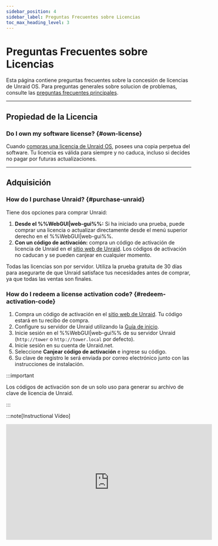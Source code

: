```yaml
---
sidebar_position: 4
sidebar_label: Preguntas Frecuentes sobre Licencias
toc_max_heading_level: 3
---
```


# Preguntas Frecuentes sobre Licencias

Esta página contiene preguntas frecuentes sobre la concesión de licencias de Unraid OS. Para preguntas generales sobre solucion de problemas, consulte las [preguntas frecuentes principales](faq.mdx).

---

## Propiedad de la Licencia

### Do I own my software license? {#own-license}

Cuando [compras una licencia de Unraid OS](https://unraid.net/pricing), posees una copia perpetua del software. Tu licencia es válida para siempre y no caduca, incluso si decides no pagar por futuras actualizaciones.

---

## Adquisición

### How do I purchase Unraid? {#purchase-unraid}

Tiene dos opciones para comprar Unraid:

1. **Desde el %%WebGUI|web-gui%%:** Si ha iniciado una prueba, puede comprar una licencia o actualizar directamente desde el menú superior derecho en el %%WebGUI|web-gui%%.
2. **Con un código de activación:** compra un código de activación de licencia de Unraid en el [sitio web de Unraid](https://unraid.net/pricing). Los códigos de activación no caducan y se pueden canjear en cualquier momento.

Todas las licencias son por servidor. Utiliza la prueba gratuita de 30 días para asegurarte de que Unraid satisface tus necesidades antes de comprar, ya que todas las ventas son finales.

### How do I redeem a license activation code? {#redeem-activation-code}

1. Compra un código de activación en el [sitio web de Unraid](https://unraid.net/pricing). Tu código estará en tu recibo de compra.
2. Configure su servidor de Unraid utilizando la [Guía de inicio](../getting-started/set-up-unraid/create-your-bootable-media.mdx).
3. Inicie sesión en el %%WebGUI|web-gui%% de su servidor Unraid (`http://tower` o `http://tower.local` por defecto).
4. Inicie sesión en su cuenta de Unraid.net.
5. Seleccione **Canjear código de activación** e ingrese su código.
6. Su clave de registro le será enviada por correo electrónico junto con las instrucciones de instalación.

:::important

Los códigos de activación son de un solo uso para generar su archivo de clave de licencia de Unraid.

:::

:::note[Instructional Vídeo]

<div style={{ display: "flex", justifyContent: "center", margin: "20px 0" }}>
  <iframe title="Loom walkthrough: Unraid licensing FAQ" width="560" height="315" src="https://www.loom.com/embed/3ceb40440240474aaa80a0b7e3e69cb2" frameBorder="0" webkitAllowFullScreen mozAllowFullScreen allowFullScreen allow="autoplay; fullscreen" />
</div>

:::

### I'm a reseller/OEM needing to purchase a license on behalf of my customer. What should I do? {#oem-purchase}

Puede comprar una licencia a través del %%WebGUI|web-gui%% o obteniendo un código de activación en el [sitio web de Unraid](https://unraid.net/pricing).

Al finalizar la compra, selecciona la opción "OEM" e ingresa los detalles de tu compra, incluyendo el nombre y dirección de correo electrónico de tu cliente. La clave de licencia se emitirá a nombre de tu cliente y se enviará directamente a ellos. También encontrarás un enlace de descarga de la factura después de la compra.

Para precios al por mayor para OEM/revendedores (10 licencias o más), [contáctese con Unraid](https://unraid.net/contact) para precios especiales.

---

## Gestión de Licencias

### How do I upgrade my Unraid license? {#upgrade-license}

Puede actualizar su licencia en cualquier momento desde dentro del %%WebGUI|web-gui%% (***Herramientas → Registro***) o [a través del portal de cuenta](https://account.unraid.net/keys) (haciendo clic en **••• Más** y seleccionando **Actualizar Clave**).

<div style={{ display: "flex", justifyContent: "center", margin: "20px 0" }}>
  | Ruta de Actualización | Tarifa de Actualización Única | Nuevo Límite de Dispositivos¹ |
  | --------------------- | ----------------------------- | ----------------------------- |
  | Starter → Unleashed   | $69 USD                       | Ilimitado²                    |
  | Starter → Lifetime    | $209 USD                      | Ilimitado²                    |
  | Unleashed → Lifetime  | $149 USD                      | Ilimitado²                    |
  | Básico → Unleashed    | $49 USD                       | Ilimitado²                    |
  | Plus → Unleashed      | $19 USD                       | Ilimitado²                    |
  | Básico → Plus         | $89 USD                       | Hasta 12 dispositivos¹        |
  | Básico → Pro          | $139 USD                      | Hasta 30 dispositivos¹        |
  | Plus → Pro            | $109 USD                      | Hasta 30 dispositivos¹        |
</div>

**Tarifa de extensión anual** (solo para Starter y Unleashed): $36 USD

<sup>1</sup> Los dispositivos de almacenamiento adjuntos se refieren al número total de unidades que puedes conectar antes de iniciar el %%arra |array%% (no incluye el dispositivo de arranque USB).\
<sup>2</sup> "Ilimitado" significa que no estás limitado por la licencia, sino por el hardware y las limitaciones del sistema operativo. Se pueden usar dispositivos de almacenamiento adicionales para %%VMs|vm%%, dispositivos no asignados u otras funciones de Unraid.\*

### ¿Cómo instalo manualmente el archivo de clave de licencia en mi dispositivo USB? {#manual-keyfile-install}

#### Método manual (sin conexión)

1. Asegúrate de tener una copia de seguridad reciente de tu unidad USB. Use [Unraid Connect](../../unraid-connect/overview-and-setup.mdx) (recomendado) o la opción de copia de seguridad local en ***Principal → Flash → Copia de seguridad de Flash***.
2. Apague su servidor de Unraid y retire el dispositivo USB.
3. Inserte el USB en otro ordenador.
4. Abre la unidad USB y copia tu archivo `.key` en la carpeta `/config`.
   *Asegúrate de que este sea el único archivo `.key` presente—borra cualquier otro.*
5. Eyecte de manera segura el dispositivo USB, vuelva a instalarlo en su servidor y reinicie.

#### Método de red (en línea)

1. Si su servidor está funcionando y el recurso compartido flash es visible en su red, navegue al recurso compartido bajo **Red**.
2. Arrastre y suelte el archivo de clave de registro en el directorio `config`.
3. En el %%WebGUI|web-gui%%, **Detener** el %%array|array%%, luego **Iniciar** el %%array|array%% de nuevo para aplicar la nueva clave.

### ¿Cómo puedo determinar mi tipo de registro? {#registration-type}

Navega a ***Herramientas → Registro*** en el %%WebGUI|web-gui%%. Aquí puedes encontrar tu tipo de licencia actual y detalles de registro.

---

## Tipos y Características de las Licencias

### ¿Es Unraid OS una suscripción? {#subscription}

No. Unraid OS es una **licencia perpetua**:

- **Starter** y **Unleashed** incluyen un año de actualizaciones, después de lo cual puede pagar una tarifa de extensión anual de $36 USD (opcional).
- **Lifetime** incluye actualizaciones durante la vida útil del producto.
- Si decide no pagar la tarifa de extensión, conservará su versión existente indefinidamente; simplemente no recibirá nuevas actualizaciones importantes.

Continúa siendo dueño de su licencia incluso si deja de pagar por las actualizaciones.

### ¿Qué sucede si no extiendo mi licencia Starter o Unleashed? {#no-extension}

- Conserva su licencia y puede usar su versión actual de Unraid OS indefinidamente.
- No recibirá nuevas actualizaciones de funciones ni actualizaciones de versiones mayores.
- Seguirá siendo elegible para lanzamientos de parches y actualizaciones de seguridad dentro de la misma versión menor (por ejemplo, 7.1.x si su licencia caducó en 7.1.0).
- Una vez que se lance una nueva versión menor (por ejemplo, 7.2.0), solo se proporcionarán parches de seguridad para la versión menor anterior.
- Cuando una versión alcance el final de su vida útil (EOL, por sus siglas en inglés), no se proporcionarán más actualizaciones.
- Puede pagar la tarifa de extensión en cualquier momento para recuperar el acceso a las últimas actualizaciones.

### ¿Qué sucede con las versiones preliminares (Betas/RC)? {#pre-release-policy}

- Las versiones preliminares (Beta y Candidato de Liberación) son para pruebas y pueden contener errores.
- Instale solo las versiones preliminares en sistemas no de producción.
- El soporte para las versiones preliminares finaliza cuando se libera la versión estable.
- Su licencia debe ser elegible para actualizaciones del sistema operativo en la fecha de lanzamiento estable para recibir la versión estable.
- Si su licencia expira antes del lanzamiento estable, debe extender su licencia para actualizar o revertir a una versión estable compatible.
- Su licencia sigue siendo válida después de su vencimiento; solo necesita una licencia activa para nuevas actualizaciones.

### ¿Qué significa "ilimitado" para los dispositivos de almacenamiento conectados? {#unlimited-storage}

"Ilimitado" se refiere al número máximo de dispositivos de almacenamiento que puedes conectar a tu servidor Unraid, según tu nivel de licencia.

Aquí están los límites actuales:

<div style={{ display: "flex", justifyContent: "center", margin: "20px 0" }}>
  | Nivel de Licencia | %%Parity\|parity%%-Protected %%Array\|array%% | Pools Nombrados | Dispositivos por Pool | Dispositivos de Almacenamiento Totales |
  | ----------------- | --------------------------------------------- | --------------- | --------------------- | -------------------------------------- |
  | Inicial           | Hasta 6                                       | 1               | Hasta 6               | 6                                      |
  | Desatado          | Hasta 30 (28 datos + 2 %%paridad\|parity%%)   | Hasta 35        | Hasta 60              | Ilimitado\*                            |
  | De por Vida       | Hasta 30 (28 datos + 2 %%paridad\|parity%%)   | Hasta 35        | Hasta 60              | Ilimitado\*                            |
</div>

\* *"Unlimited" means you are not limited by the license, but by hardware and OS constraints. Additional storage devices can be used for virtual machines, unassigned devices, or other Unraid features.*

---

## Solución de problemas

### ¿Qué sucede si mi dispositivo flash USB falla? ¿Tengo que volver a comprar una licencia? {#usb-failure-license}

No, no necesitas volver a comprar tu licencia si falla tu dispositivo USB.

Para transferir tu licencia:

1. Prepara un nuevo [dispositivo USB](../getting-started/set-up-unraid/create-your-bootable-media.mdx) de alta calidad.
2. Instala Unraid OS en el nuevo dispositivo usando el USB Flash Creator o un método manual.
3. Inicia tu servidor con el nuevo dispositivo USB.
4. Ve a ***Herramientas → Registro*** en el %%WebGUI|interfaz-web%%.
5. Haz clic en **Reemplazar Clave** y sigue las indicaciones para transferir tu licencia al nuevo dispositivo.

La primera transferencia puede realizarse en cualquier momento, mientras que las transferencias subsecuentes se permiten una vez cada 12 meses utilizando el sistema automatizado. Si necesitas transferir tu licencia nuevamente antes del período de 12 meses, contacta al soporte de Unraid con tus %%GUID|guid%%s USB antiguo y nuevo para recibir asistencia manual.

:::tip

Rutinariamente respalda tu dispositivo USB usando [Unraid Connect](../../unraid-connect/overview-and-setup.mdx) para simplificar la recuperación y evitar la pérdida de datos.

:::

### ¿Qué debo hacer si recibo un error al registrar mi dispositivo flash: '####-####-####-#############' ya está registrado a otro usuario? {#guid-error}

Este error indica que su dispositivo USB no tiene un ID de hardware único (%%GUID|guid%%), lo que impide que sea registrado con el sistema operativo Unraid. Para resolver este problema, use una unidad flash USB diferente. Las marcas conocidas por tener %%GUID|guid%%s únicos incluyen Lexar, Samsung, Kingston y PNY.

---

## Licencias de Prueba

### ¿Cómo funcionan las pruebas de Unraid? {#trial-license}

- Las licencias de prueba duran 30 días y proporcionan toda la funcionalidad de Unraid sin un límite de dispositivos de almacenamiento.
- Necesitarás un dispositivo USB de calidad y la herramienta Unraid USB Creator.
- Consulta la [Guía de Inicio](../getting-started/set-up-unraid/create-your-bootable-media.mdx) para las instrucciones de configuración del servidor.
- Las licencias de prueba requieren una conexión a Internet al iniciar para la validación inicial.
- Puede extender su prueba por 15 días más si necesita más tiempo para evaluar Unraid. Puede hacer esto dos veces para un total de 60 días (detalles a continuación).

### How do I extend my trial? {#extend-trial}

Unraid trial registration keys last for 30 days and can be extended twice for 14 additional days each time. After two trial extensions, no additional extensions can be granted. To request an extension, you must stop the array, navigate to the **Tools > Registration** page, and click "Request Extension."

If the two additional extensions were not used and this option does not appear for you, or if it's not working for any reason, please send us the flash drive GUID from **Tools > Registration** to [contact@unraid.net](mailto:contact@unraid.net) or via our support portal at [support.unraid.net](https://support.unraid.net/support/home) and we will be happy to assist.

### ¿Puedo transferir mi clave de prueba a un nuevo dispositivo flash? {#trial-key-transfer}

No, los registros de prueba solo son válidos en el dispositivo original de flash USB. Si deseas comprar una licencia, puedes transferir tu configuración a un nuevo dispositivo flash y luego comprar una clave de registro; sin embargo, la prueba no puede continuar en un nuevo dispositivo.
